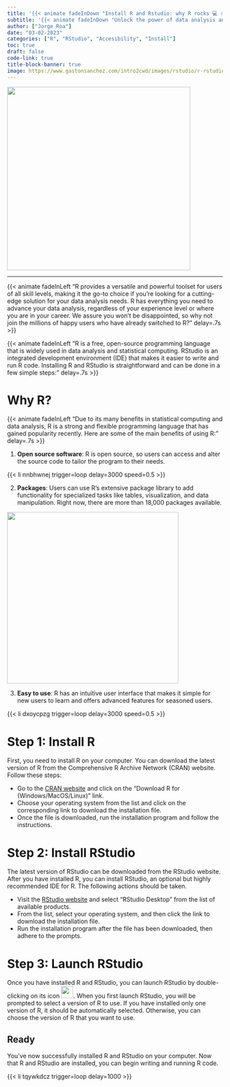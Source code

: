 ```yaml
---
title: '{{< animate fadeInDown "Install R and Rstudio: why R rocks 💻 🔥"delay=.6s >}}'
subtitle: '{{< animate fadeInDown "Unlock the power of data analysis and statistical computing with R and RStudio! Whether you are a student of public policy or a seasoned professional."delay=.6s >}}'
author: ["Jorge Roa"]
date: "03-02-2023"
categories: ["R", "RStudio", "Accesibility", "Install"]
toc: true
draft: false
code-link: true
title-block-banner: true
image: https://www.gastonsanchez.com/intro2cwd/images/rstudio/r-rstudio-logos.png
---
```


![](images/rstudio.png){fig-align="center" width="428"}

------------------------------------------------------------------------

{{< animate fadeInLeft "R provides a versatile and powerful toolset for users of all skill levels, making it the go-to choice if you’re looking for a cutting-edge solution for your data analysis needs. R has everything you need to advance your data analysis, regardless of your experience level or where you are in your career. We assure you won’t be disappointed, so why not join the millions of happy users who have already switched to R?" delay=.7s >}}

{{< animate fadeInLeft "R is a free, open-source programming language that is widely used in data analysis and statistical computing. RStudio is an integrated development environment (IDE) that makes it easier to write and run R code. Installing R and RStudio is straightforward and can be done in a few simple steps:" delay=.7s >}}


# Why R?

{{< animate fadeInLeft "Due to its many benefits in statistical computing and data analysis, R is a strong and flexible programming language that has gained popularity recently. Here are some of the main benefits of using R:" delay=.7s >}}

1)  **Open source software**: R is open source, so users can access and alter the source code to tailor the program to their needs.

::: {.grid}
::: {.g-col-5}
:::
::: {.g-col-4}
{{< li nnbhwnej trigger=loop delay=3000 speed=0.5 >}}
:::
::: {.g-col-3}
:::
:::

2)  **Packages**: Users can use R's extensive package library to add functionality for specialized tasks like tables, visualization, and data manipulation. Right now, there are more than 18,000 packages available.

![](https://teachdatascience.com/post/tidyverse/tidyverse-package-workflow.png){fig-align="center" width="400"}

3)  **Easy to use**: R has an intuitive user interface that makes it simple for new users to learn and offers advanced features for seasoned users.


::: {.grid}
::: {.g-col-5}
:::
::: {.g-col-4}
{{< li dxoycpzg trigger=loop delay=3000 speed=0.5 >}}
:::
::: {.g-col-3}
:::
:::


# Step 1: Install R

First, you need to install R on your computer. You can download the latest version of R from the Comprehensive R Archive Network (CRAN) website. Follow these steps:

-   Go to the [CRAN website](https://cran.r-project.org/) and click on the "Download R for (Windows/MacOS/Linux)" link.
-   Choose your operating system from the list and click on the corresponding link to download the installation file.
-   Once the file is downloaded, run the installation program and follow the instructions.

# Step 2: Install RStudio

The latest version of RStudio can be downloaded from the RStudio website. After you have installed R, you can install RStudio, an optional but highly recommended IDE for R. The following actions should be taken.

-   Visit the [RStudio website](https://www.rstudio.com/products/rstudio/download/) and select "RStudio Desktop" from the list of available products.
-   From the list, select your operating system, and then click the link to download the installation file.
-   Run the installation program after the file has been downloaded, then adhere to the prompts.

# Step 3: Launch RStudio

Once you have installed R and RStudio, you can launch RStudio by double-clicking on its icon ![](https://gitlab.com/uploads/-/system/project/avatar/18103103/pngguru.com.png){width="28"}. When you first launch RStudio, you will be prompted to select a version of R to use. If you have installed only one version of R, it should be automatically selected. Otherwise, you can choose the version of R that you want to use.

::: callout-tip
# Ready

You've now successfully installed R and RStudio on your computer. Now that R and RStudio are installed, you can begin writing and running R code.
:::



::: {.grid}
::: {.g-col-5}
:::
::: {.g-col-4}
{{< li tqywkdcz trigger=loop delay=1000 >}}
:::
::: {.g-col-3}
:::
:::

